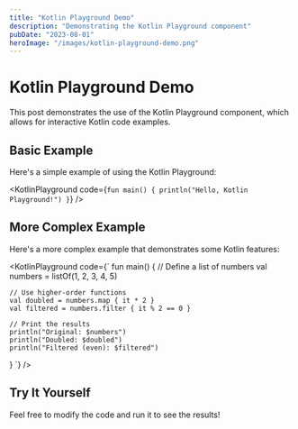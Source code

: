```yaml
---
title: "Kotlin Playground Demo"
description: "Demonstrating the Kotlin Playground component"
pubDate: "2023-08-01"
heroImage: "/images/kotlin-playground-demo.png"
---
```



# Kotlin Playground Demo

This post demonstrates the use of the Kotlin Playground component, which allows for interactive Kotlin code examples.

## Basic Example

Here's a simple example of using the Kotlin Playground:

<KotlinPlayground code={`
fun main() {
    println("Hello, Kotlin Playground!")
}
`} />

## More Complex Example

Here's a more complex example that demonstrates some Kotlin features:

<KotlinPlayground code={`
fun main() {
    // Define a list of numbers
    val numbers = listOf(1, 2, 3, 4, 5)
    
    // Use higher-order functions
    val doubled = numbers.map { it * 2 }
    val filtered = numbers.filter { it % 2 == 0 }
    
    // Print the results
    println("Original: $numbers")
    println("Doubled: $doubled")
    println("Filtered (even): $filtered")
}
`} />

## Try It Yourself

Feel free to modify the code and run it to see the results!
